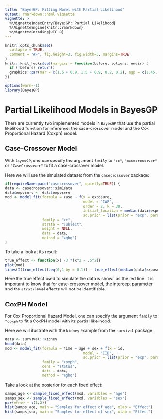 ```yaml
---
title: "BayesGP: Fitting Model with Partial Likelihood"
output: rmarkdown::html_vignette
vignette: >
  %\VignetteIndexEntry{BayesGP: Partial Likelihood}
  %\VignetteEngine{knitr::rmarkdown}
  %\VignetteEncoding{UTF-8}
---
```


```r
knitr::opts_chunk$set(
  collapse = TRUE,
  comment = "#>", fig.height=3, fig.width=5, margins=TRUE
)
knitr::knit_hooks$set(margins = function(before, options, envir) {
  if (!before) return()
  graphics::par(mar = c(1.5 + 0.9, 1.5 + 0.9, 0.2, 0.2), mgp = c(1.45, 0.45, 0), cex = 1.25, bty='n')
})
```


```r
options(warn=-1)
library(BayesGP)
```

# Partial Likelihood Models in BayesGP

There are currently two implemented models in `BayesGP` that use the partial likelihood function for inference: the case-crossover model and the Cox Proportional Hazard (Coxph) model.



## Case-Crossover Model

With `BayesGP`, one can specify the argument `family` to `"cc"`, `"casecrossover"` or `"CaseCrossover"` to fit a case-crossover model.

Here we will use the simulated dataset from the `casecrossover` package:
```r
if(requireNamespace("casecrossover", quietly=TRUE)) {
data <- casecrossover::sim1data
data$exposure <- data$exposure
mod <- model_fit(formula = case ~ f(x = exposure, 
                                    model = "IWP", 
                                    order = 2, k = 30,
                                    initial_location = median(data$exposure), 
                                    sd.prior = list(prior = "exp", param = list(u = 1, alpha = 0.5))),
                 family = "cc",
                 strata = "subject",
                 weight = NULL,
                 data = data,
                 method = "aghq")
}
```

To take a look at its result:

```r
true_effect <- function(x) {3 *(x^2 - .5^2)}
plot(mod)
lines(I(true_effect(seq(0,1,by = 0.1)) - true_effect(median(data$exposure))) ~ seq(0,1,by = 0.1), col = "red")
```

Here the true effect used to simulate the data is shown as the red line. It is important to know that for case-crossover model, the intercept parameter and the `strata` level effects will not be identifiable.



## CoxPH Model


For Cox Proportional Hazard Model, one can specify the argument `family` to `"coxph` to fit a CoxPH model with its partial likelihood.

Here we will illustrate with the `kidney` example from the `survival` package.

```r
data <- survival::kidney
head(data)
mod <- model_fit(formula = time ~ age + sex + f(x = id, 
                                    model = "IID", 
                                    sd.prior = list(prior = "exp", param = list(u = 1, alpha = 0.5))),
                 family = "coxph",
                 cens = "status",
                 data = data,
                 method = "aghq")
```

Take a look at the posterior for each fixed effect:

```r
samps_age <- sample_fixed_effect(mod, variables = "age")
samps_sex <- sample_fixed_effect(mod, variables = "sex")
par(mfrow = c(1,2))
hist(samps_age, main = "Samples for effect of age", xlab = "Effect")
hist(samps_sex, main = "Samples for effect of sex", xlab = "Effect")
```

 

